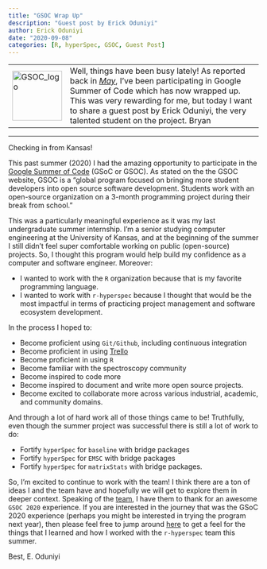 ```yaml
---
title: "GSOC Wrap Up"
description: "Guest post by Erick Oduniyi"
author: Erick Oduniyi
date: "2020-09-08"
categories: [R, hyperSpec, GSOC, Guest Post]
---
```


<table>
<tr>
<td>
<img src="og-image.png" alt="GSOC_logo" style="width:100px;"/>
</td>
<td>
Well, things have been busy lately!  As reported back in [_May_](https://chemospec.org/posts/2020-05-07-GSOC-hyperSpec/), I've been participating in Google Summer of Code which has now wrapped up.  This was very rewarding for me, but today I want to share a guest post by Erick Oduniyi, the very talented student on the project.  Bryan
</td>
</tr>
</table>

---
Checking in from Kansas!

This past summer (2020) I had the amazing opportunity to participate in the [Google Summer of Code](https://summerofcode.withgoogle.com/) (GSoC or GSOC). As stated on the the GSOC website, GSOC is a “global program focused on bringing more student developers into open source software development. Students work with an open-source organization on a 3-month programming project during their break from school.”

This was a particularly meaningful experience as it was my last undergraduate summer internship. I’m a senior studying computer engineering at the University of Kansas, and at the beginning of the summer I still didn't feel super comfortable working on public (open-source) projects. So, I thought this program would help build my confidence as a computer and software engineer. Moreover:

* I wanted to work with the `R` organization because that is my favorite programming language.
* I wanted to work with `r-hyperspec` because I thought that would be the most impactful in terms of practicing project management and software ecosystem development.

In the process I hoped to:

* Become proficient using `Git/Github`, including continuous integration
* Become proficient in using [Trello](https://trello.com/)
* Become proficient in using `R`
* Become familiar with the spectroscopy community
* Become inspired to code more
* Become inspired to document and write more open source projects.
* Become excited to collaborate more across various industrial, academic, and community domains.

And through a lot of hard work all of those things came to be! Truthfully, even though the summer project was successful there is still a lot of work to do:

* Fortify `hyperSpec` for `baseline` with bridge packages
* Fortify `hyperSpec` for `EMSC` with bridge packages
* Fortify `hyperSpec` for `matrixStats` with bridge packages.

So, I'm excited to continue to work with the team! I think there are a ton of ideas I and the team have and hopefully we will get to explore them in deeper context. Speaking of the [team](https://github.com/orgs/r-hyperspec/teams/r-hyperspec/members), I have them to thank for an awesome `GSOC 2020` experience. If you are interested in the journey that was the GSoC 2020 experience (perhaps you might be interested in trying the program next year), then please feel free to jump around [here](https://eoduniyi.github.io/hyperSpec.gsoc2020/) to get a feel for the things that I learned and how I worked with the `r-hyperspec` team this summer.

Best, E. Oduniyi
